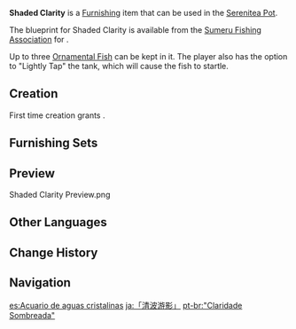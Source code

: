 {{Furnishing Infobox
|id             = 373602
|image          = Item Shaded Clarity.png
|category       = Large Furnishing
|subcategory    = Fish Tank
|quality        = 4
|adeptal_energy = 200
|load           = 2550
|reduced_load   = 2550
|description    = A masterpiece created by the Sumeru Fishing Association. After being replicated using adeptal energies, it serves the same functions as a "[[Pool of Sapphire Grace]]."<br />Framed with top-quality [[Adhigama Wood]], this fish tank is made of transparent glass and wooden panels with unique patterns. Its extremely extraordinary size can easily accommodate multiple large [[Ornamental Fish]] inside. Word has it that a certain senior angler spent a fortune on the tank so as to better appreciate the magnificent fish he had caught. Experts were specially hired to design the tank, the making of which even utilized [[Fontaine]]'s most advanced technologies to fashion the tank out of a single piece of glass. Two pieces of curved glass bent at different angles were then used to form the sides of the fish tank, such that the size of the fish inside might be optically shrunk, allowing onlookers to move their eyes less when admiring his beloved fish.<br />It's just that such large pieces of glass are of fairly limited strength. Therefore, it would be unwise to tamper with the irritable kinds inside the fish tank, such as [[Betta]], or else you will probably have to spend the whole day rescuing the dying fish, picking up glass shards, and cleaning up the floor.
|blueprint      = [[Sumeru Fishing Association]]
|interaction    = Ornamental Fish
}}
'''Shaded Clarity''' is a [[Furnishing]] item that can be used in the [[Serenitea Pot]].

The blueprint for Shaded Clarity is available from the [[Sumeru Fishing Association]] for {{Item|Medaka|x=10}}.

Up to three [[Ornamental Fish]] can be kept in it. The player also has the option to "Lightly Tap" the tank, which will cause the fish to startle.

==Creation==
First time creation grants {{Item|Trust|24|x=90}}.
{{Recipe
|type = Creation
|time = 16h
|Adhigama Wood = 8
|White Iron Chunk = 4
|sort = Adhigama Wood;White Iron Chunk
}}

==Furnishing Sets==
{{Craft Usage}}

==Preview==
<gallery>
Shaded Clarity Preview.png
</gallery>

==Other Languages==
{{Other Languages
|en      = Shaded Clarity
|zhs     = 「澄波游影」
|zhs_rm  = "Chéng Bō Yóu Yǐng"
|zht     = 「澄波游影」
|zht_rm  = "Chéng Bō Yóu Yǐng"
|zh_tl   = 
|ja      = 「清波游影」
|ja_rm   = "Seiha Yuuei"{{Assumed}}
|ja_tl   = 
|ko      = 「투명한 물에 비친 그림자」
|ko_rm   = "Tumyeonghan Mul-e Bichin Geurimja"
|ko_tl   = "Shadow Reflected from Clear Water"
|es      = Acuario de aguas cristalinas
|es_tl   = Aquarium of Crystalline Waters
|fr      = Ombre cristalline
|fr_tl   = Crystalline Shade
|ru      = Тени на прозрачной воде
|ru_tl   = Shadow on the Clear Water
|th      = "เงากระเพื่อมบนผืนน้ำ"
|th_rm   = 
|th_tl   = 
|vi      = "Sóng Nước Du Ảnh"
|vi_tl   = 
|de      = „Kristallklares Aquarium“
|de_tl   = "Crystal Clear Aquarium"
|id      = Akuarium Kayu Cahaya
|id_tl   = Radiance Wood Aquarium
|pt      = "Claridade Sombreada"
|pt_tl   = 
|tr      = Gölgeli Berraklık
|tr_tl   = 
|it      = Purezza ombrosa
|it_tl   = 
}}

==Change History==
{{Change History|3.0}}

==Navigation==
{{Furnishing Navbox|interior}}
{{Furnishing Navbox/Subsystems|Fish Pond}}

[[es:Acuario de aguas cristalinas]]
[[ja:「清波游影」]]
[[pt-br:"Claridade Sombreada"]]